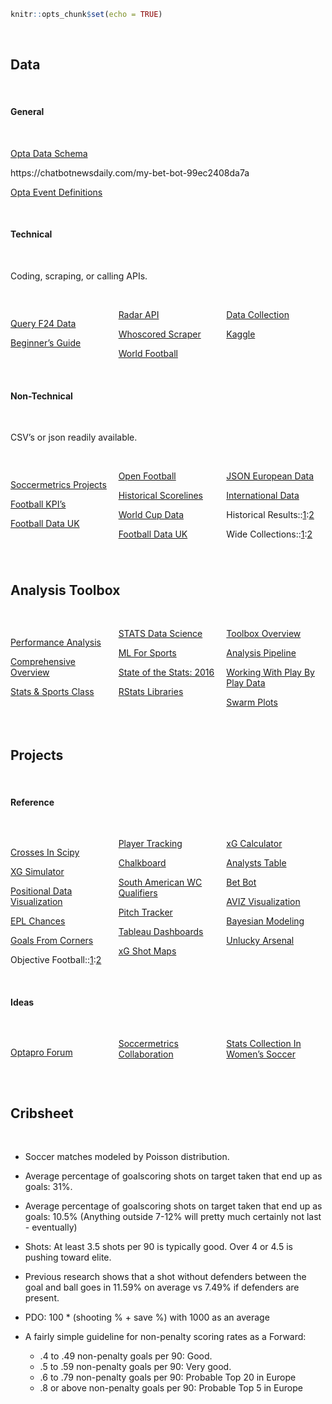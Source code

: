 ```r
knitr::opts_chunk$set(echo = TRUE)
```

<style>
  .col4 {
    columns: 4 100px;         /* number of columns and width in pixels*/
    -webkit-columns: 4 200px; /* chrome, safari */
    -moz-columns: 4 200px;    /* firefox */
  }
  .col3 {
    columns: 3 100px;
    -webkit-columns: 3 100px;
    -moz-columns: 3 100px;
  }
</style>

<br/>

## Data
<br/>

#### General
<br/>

[Opta Data Schema](http://www.soccermetrics.net/match-data-collection/the-opta-data-schema-an-introduction)

https://chatbotnewsdaily.com/my-bet-bot-99ec2408da7a

[Opta Event Definitions](http://optasports.com/news-area/blog-optas-event-definitions.aspx)

<br/>

#### Technical
<br/>

Coding, scraping, or calling APIs.

<br/>

<div class="col3">
[Query F24 Data](https://github.com/huffyhenry/ltl24)

[Beginner's Guide](https://sportsdatachallenge.wordpress.com/2016/09/21/a-total-beginners-guide-to-web-scraping-football-data-part-1/)

[Radar API](http://developer.sportradar.com/files/indexSoccer.html#soccer-api-v3)

[Whoscored Scraper](https://github.com/brianlan/Whoscored/blob/master/crawl_player_match_level_data.py)

[World Football](http://usa.worldfootball.net/)

[Data Collection](https://github.com/hugomathien/football-data-collection)

[Kaggle](https://www.kaggle.com/hugomathien/soccer)
</div>
<br/>

#### Non-Technical

<br/>

CSV's or json readily available.

<br/>

<div class="col3">
[Soccermetrics Projects](https://github.com/soccermetrics/project-data)

[Football KPI's](https://github.com/teouch/fbl-kpis)

[Football Data UK](http://www.football-data.co.uk/downloadm.php)

[Open Football](https://github.com/openfootball)

[Historical Scorelines](https://github.com/llimllib/soccerdata)

[World Cup Data](https://github.com/sanand0/fifadata)

[Football Data UK](http://www.football-data.co.uk/data.php)

[JSON European Data](https://github.com/opendatajson/football.json)

[International Data](https://github.com/SoccerStatsUS/international_data/tree/master/games)

Historical Results::[1](https://github.com/jalapic/engsoccerdata):[2](https://github.com/footballcsv/eng-england)

Wide Collections::[1](https://github.com/jokecamp/FootballData):[2](https://github.com/octonion/soccer)
</div>
<br/>

## Analysis Toolbox
<br/>

<div class="col3">
[Performance Analysis](http://thevideoanalyst.com/want-performance-analyst/)

[Comprehensive Overview](https://oneshortcorner.wordpress.com/2016/11/03/football-analytics-part-seven-how-not-to-use-stats/)

[Stats & Sports Class](https://statsbylopez.com/stats-sports-class/)

[STATS Data Science](https://www.stats.com/data-science/)

[ML For Sports](https://dtai.cs.kuleuven.be/events/MLSA16/schedule.php)

[State of the Stats: 2016](https://deepxg.com/2016/12/31/state-of-the-stats-2016-results/)

[RStats Libraries](https://twitter.com/StatsbyLopez/status/796014026094481408)

[Toolbox Overview](http://statsbomb.com/2016/09/a-toolbox-for-football-analytics/)

[Analysis Pipeline](https://teouchanalytics.wordpress.com/2017/07/08/episode-1-feature-engineering-and-some-data-to-play-with/)

[Working With Play By Play Data](http://curleylab.psych.columbia.edu/playbyplay/playbyplay.html#/)

[Swarm Plots](http://pena.lt/y/2017/07/17/radar-alternatives-football-data/)
</div>
<br/>

## Projects
<br/>

#### Reference
<br/>

<div class="col3">
[Crosses In Scipy](https://twitter.com/Samirak93/status/905107479880581120)

[XG Simulator](https://torvaney.github.io/projects/xG.html)

[Positional Data Visualization](https://github.com/JoGall/soccermatics)

[EPL Chances](https://public.tableau.com/profile/scribblr.42#!/vizhome/ChancesDashboard2017-18-PoweredbyStrataBet/PremierLeagueChances2016-17?publish=yes)

[Goals From Corners](https://www.reddit.com/r/soccer/comments/6nuk85/so_ive_scraped_statistics_for_about_11000_matches/)

Objective Football::[1](https://objective-football.blogspot.co.uk/2016/08/201617-shots-in-box.html?m=1):[2](https://objective-football.blogspot.co.uk/2016/08/201617-open-playset-piecepenalty-data.html?m=1)

[Player Tracking](https://samirak93.wordpress.com/2016/01/05/player-tracking-using-corel-video-studio/)

[Chalkboard](https://github.com/neilcharles/chalkboard)

[South American WC Qualifiers](https://public.tableau.com/profile/mathijs.steneker#!/vizhome/xGmapeliminatorias/Matchstats)

[Pitch Tracker](http://johnburnmurdoch.github.io/football-pitch-tracker/)

[Tableau Dashboards](https://differentgame.wordpress.com/xg-shot-maps-and-tables/)

[xG Shot Maps](https://public.tableau.com/s/profile/paul.riley#!/vizhome/PremierLeague201516xGMap/PremierLeague201516ShotonTargetxGDashboard)

[xG Calculator](https://dannypage.github.io/expected_goals.html)

[Analysts Table](https://hilltop-analytics.shinyapps.io/Analysts-EPL-Table/)

[Bet Bot](http://www.betbot.soccer/)

[AVIZ Visualization](http://www.aviz.fr/soccer)

[Bayesian Modeling](https://github.com/milkha/EPL_KDD)

[Unlucky Arsenal](https://github.com/Torvaney/unlucky-arsenal)
</div>
<br/>

#### Ideas
<br/>

<div class="col3">
[Optapro Forum](http://www.optasportspro.com/about/optapro-blog/?tag=Analytics%20Forum)

[Soccermetrics Collaboration](http://www.soccermetrics.net/collaborations/research-collaborations-2017)

[Stats Collection In Women's Soccer](https://wosostats.wordpress.com/how-to-help)
</div>
<br/>

## Cribsheet
<br/>

* Soccer matches modeled by Poisson distribution.

* Average percentage of goalscoring shots on target taken that end up as goals: 31%. 

* Average percentage of goalscoring shots on target taken that end up as goals: 10.5% (Anything outside 7-12% will pretty much certainly not last - eventually)

* Shots: At least 3.5 shots per 90 is typically good. Over 4 or 4.5 is pushing toward elite.

* Previous research shows that a shot without defenders between the goal and ball goes in 11.59% on average vs 7.49% if defenders are present.

* PDO: 100 * (shooting % + save %) with 1000 as an average

* A fairly simple guideline for non-penalty scoring rates as a Forward:

    * .4 to .49 non-penalty goals per 90: Good.
    * .5 to .59 non-penalty goals per 90: Very good.
    * .6 to .79 non-penalty goals per 90: Probable Top 20 in Europe
    * .8 or above non-penalty goals per 90: Probable Top 5 in Europe